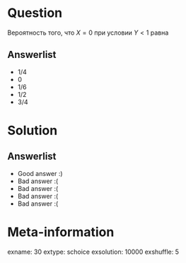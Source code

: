 Question
========
Вероятность того, что $X=0$ при условии $Y<1$ равна


Answerlist
----------
*  $1/4$
*  $0$
*  $1/6$
*  $1/2$
*  $3/4$

Solution
========

Answerlist
----------
*  Good answer :)
*  Bad answer :(
*  Bad answer :(
*  Bad answer :(
*  Bad answer :(

Meta-information
================
exname: 30
extype: schoice
exsolution: 10000
exshuffle: 5
